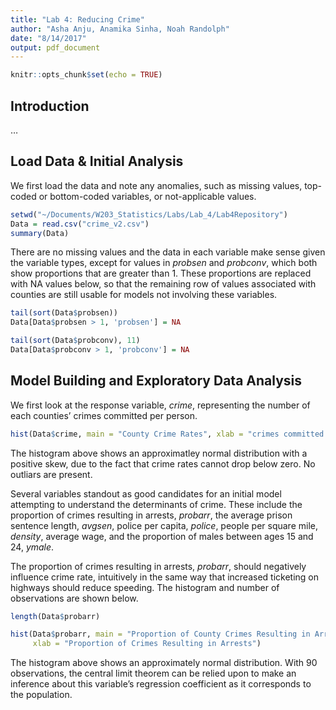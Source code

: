 ```yaml
---
title: "Lab 4: Reducing Crime"
author: "Asha Anju, Anamika Sinha, Noah Randolph"
date: "8/14/2017"
output: pdf_document
---
```


```r
knitr::opts_chunk$set(echo = TRUE)
```

## Introduction

...

## Load Data & Initial Analysis

We first load the data and note any anomalies, such as missing values, top-coded or bottom-coded variables, or not-applicable values.

```r
setwd("~/Documents/W203_Statistics/Labs/Lab_4/Lab4Repository")
Data = read.csv("crime_v2.csv")
summary(Data)
```

There are no missing values and the data in each variable make sense given the variable types, except for values in _probsen_ and _probconv_, which both show proportions that are greater than 1. These proportions are replaced with NA values below, so that the remaining row of values associated with counties are still usable for models not involving these variables.

```r
tail(sort(Data$probsen))
Data[Data$probsen > 1, 'probsen'] = NA

tail(sort(Data$probconv), 11)
Data[Data$probconv > 1, 'probconv'] = NA
```

## Model Building and Exploratory Data Analysis

We first look at the response variable, _crime_, representing the number of each counties' crimes committed per person.

```r
hist(Data$crime, main = "County Crime Rates", xlab = "crimes committed per person")
```

The histogram above shows an approximatley normal distribution with a positive skew, due to the fact that crime rates cannot drop below zero. No outliars are present. 

Several variables standout as good candidates for an initial model attempting to understand the determinants of crime. These include the proportion of crimes resulting in arrests, _probarr_, the average prison sentence length, _avgsen_, police per capita, _police_, people per square mile, _density_, average wage, and the proportion of males between ages 15 and 24, _ymale_. 

The proportion of crimes resulting in arrests, _probarr_, should negatively influence crime rate, intuitively in the same way that increased ticketing on highways should reduce speeding. The histogram and number of observations are shown below.

```r
length(Data$probarr)

hist(Data$probarr, main = "Proportion of County Crimes Resulting in Arrests",
     xlab = "Proportion of Crimes Resulting in Arrests")
```

The histogram above shows an approximately normal distribution. With 90 observations, the central limit theorem can be relied upon to make an inference about this variable's regression coefficient as it corresponds to the population.


